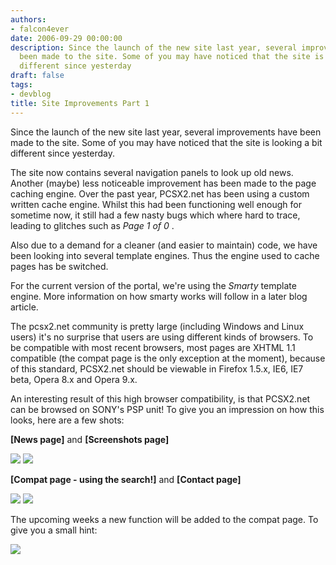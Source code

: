 ```yaml
---
authors:
- falcon4ever
date: 2006-09-29 00:00:00
description: Since the launch of the new site last year, several improvements have
  been made to the site. Some of you may have noticed that the site is looking a bit
  different since yesterday
draft: false
tags:
- devblog
title: Site Improvements Part 1
---
```


Since the launch of the new site last year, several improvements have
been made to the site. Some of you may have noticed that the site is
looking a bit different since yesterday.

<!-- truncate -->

The site now contains several navigation panels to look up old news.
Another (maybe) less noticeable improvement has been made to the page
caching engine. Over the past year, PCSX2.net has been using a custom
written cache engine. Whilst this had been functioning well enough for
sometime now, it still had a few nasty bugs which where hard to trace,
leading to glitches such as *Page 1 of 0* .

Also due to a demand for a cleaner (and easier to maintain) code, we
have been looking into several template engines. Thus the engine used to
cache pages has be switched.

For the current version of the portal, we're using the *Smarty* template
engine. More information on how smarty works will follow in a later blog
article.

The pcsx2.net community is pretty large (including Windows and Linux
users) it's no surprise that users are using different kinds of
browsers. To be compatible with most recent browsers, most pages are
XHTML 1.1 compatible (the compat page is the only exception at the
moment), because of this standard, PCSX2.net should be viewable in
Firefox 1.5.x, IE6, IE7 beta, Opera 8.x and Opera 9.x.

An interesting result of this high browser compatibility, is that
PCSX2.net can be browsed on SONY's PSP unit! To give you an impression
on how this looks, here are a few shots:

**\[News page\]** and **\[Screenshots page\]**

![](./img/site-impr1s.jpg)
![](./img/site-impr2s.jpg)


**\[Compat page - using the search!\]** and **\[Contact page\]**

![](./img/site-impr3s.jpg)
![](./img/site-impr4s.jpg)

The upcoming weeks a new function will be added to the compat page. To
give you a small hint:

![](./img/site-impr5.gif)